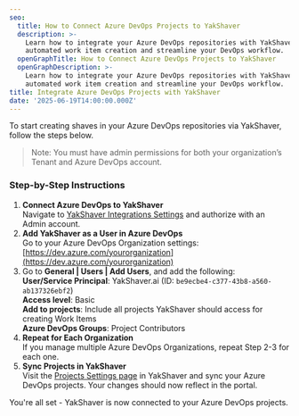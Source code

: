 ```yaml
---
seo:
  title: How to Connect Azure DevOps Projects to YakShaver
  description: >-
    Learn how to integrate your Azure DevOps repositories with YakShaver. Enable
    automated work item creation and streamline your DevOps workflow.
  openGraphTitle: How to Connect Azure DevOps Projects to YakShaver
  openGraphDescription: >-
    Learn how to integrate your Azure DevOps repositories with YakShaver. Enable
    automated work item creation and streamline your DevOps workflow.
title: Integrate Azure DevOps Projects with YakShaver
date: '2025-06-19T14:00:00.000Z'
---
```


To start creating shaves in your Azure DevOps repositories via YakShaver, follow the steps below.

> Note: You must have admin permissions for both your organization’s Tenant and Azure DevOps account.

### Step-by-Step Instructions

1. **Connect Azure DevOps to YakShaver**\
   Navigate to [YakShaver Integrations Settings](https://portal.yakshaver.ai/settings/integrations) and authorize with an Admin account.
2. **Add YakShaver as a User in Azure DevOps**\
   Go to your Azure DevOps Organization settings: [https://dev.azure.com/yourorganization](https://dev.azure.com/yourorganization)
3. Go to **General | Users | Add Users**, and add the following:\
   **User/Service Principal**: YakShaver.ai (ID: `be9ecbe4-c377-43b8-a560-ab137326ebf2`)\
   **Access level**: Basic\
   **Add to projects**: Include all projects YakShaver should access for creating Work Items\
   **Azure DevOps Groups**: Project Contributors
4. **Repeat for Each Organization**\
   If you manage multiple Azure DevOps Organizations, repeat Step 2-3 for each one.
5. **Sync Projects in YakShaver**\
   Visit the [Projects Settings page](https://portal.yakshaver.ai/settings/projects) in YakShaver and sync your Azure DevOps projects. Your changes should now reflect in the portal.

You're all set - YakShaver is now connected to your Azure DevOps projects.
